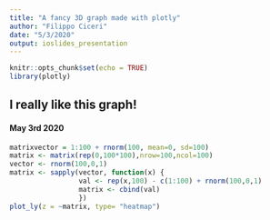 ```yaml
---
title: "A fancy 3D graph made with plotly"
author: "Filippo Ciceri"
date: "5/3/2020"
output: ioslides_presentation
---
```


```r
knitr::opts_chunk$set(echo = TRUE)
library(plotly)
```

## I really like this graph!
#### May 3rd 2020

```r
matrixvector = 1:100 + rnorm(100, mean=0, sd=100)
matrix <- matrix(rep(0,100*100),nrow=100,ncol=100)
vector <- rnorm(100,0,1)
matrix <- sapply(vector, function(x) {
                 val <- rep(x,100) - c(1:100) + rnorm(100,0,1)
                 matrix <- cbind(val)
                 })
plot_ly(z = ~matrix, type= "heatmap")
```
